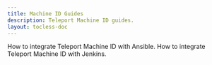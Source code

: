 ```yaml
---
title: Machine ID Guides
description: Teleport Machine ID guides.
layout: tocless-doc
---
```


<TileSet>
  <Tile icon="server" title="Using Teleport Machine ID with Ansible" href="./guides/ansible.mdx">
    How to integrate Teleport Machine ID with Ansible.
  </Tile>
  <Tile icon="server" title="Using Teleport Machine ID with Jenkins" href="./guides/jenkins.mdx">
    How to integrate Teleport Machine ID with Jenkins.
  </Tile>
</TileSet>
